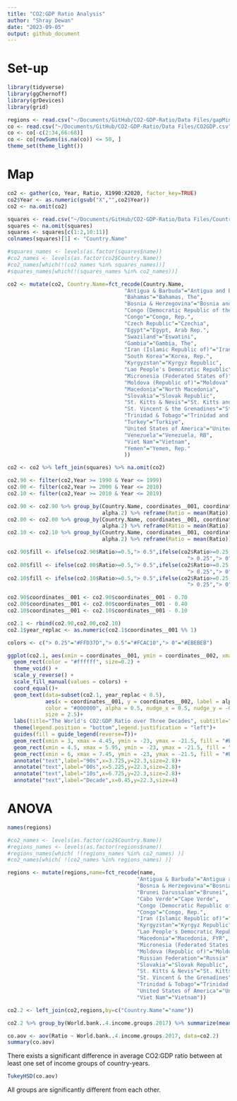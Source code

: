 ```yaml
---
title: "CO2:GDP Ratio Analysis"
author: "Shray Dewan"
date: "2023-09-05"
output: github_document
---
```

# Set-up
```r
library(tidyverse)
library(ggChernoff)
library(grDevices)
library(grid)

regions <- read.csv("~/Documents/GitHub/CO2-GDP-Ratio/Data Files/gapMinderGeo copy 2.csv")
co <- read.csv("~/Documents/GitHub/CO2-GDP-Ratio/Data Files/CO2GDP.csv")
co <- co[-c(2:34,66:68)]
co <- co[rowSums(is.na(co)) <= 50, ] 
theme_set(theme_light())
```

# Map

```r
co2 <- gather(co, Year, Ratio, X1990:X2020, factor_key=TRUE)
co2$Year <- as.numeric(gsub("X","",co2$Year))
co2 <- na.omit(co2)
```

```r
squares <- read.csv("~/Documents/GitHub/CO2-GDP-Ratio/Data Files/CountriesSquares.csv")
squares <- na.omit(squares)
squares <- squares[c(1:2,10:11)]
colnames(squares)[1] <- "Country.Name"

#squares_names <- levels(as.factor(squares$name))
#co2_names <- levels(as.factor(co2$Country.Name))
#co2_names[which(!(co2_names %in% squares_names))]
#squares_names[which(!(squares_names %in% co2_names))]

co2 <- mutate(co2, Country.Name=fct_recode(Country.Name,
                                     "Antigua & Barbuda"="Antigua and Barbuda",
                                     "Bahamas"="Bahamas, The",
                                     "Bosnia & Herzegovina"="Bosnia and Herzegovina",
                                     "Congo (Democratic Republic of the)"="Congo, Dem. Rep.",
                                     "Congo"="Congo, Rep.",
                                     "Czech Republic"="Czechia",
                                     "Egypt"="Egypt, Arab Rep.",
                                     "Swaziland"="Eswatini",
                                     "Gambia"="Gambia, The",
                                     "Iran (Islamic Republic of)"="Iran, Islamic Rep.",
                                     "South Korea"="Korea, Rep.",
                                     "Kyrgyzstan"="Kyrgyz Republic",
                                     "Lao People's Democratic Republic"="Lao PDR",
                                     "Micronesia (Federated States of)"="Micronesia, Fed. Sts.",
                                     "Moldova (Republic of)"="Moldova",
                                     "Macedonia"="North Macedonia",
                                     "Slovakia"="Slovak Republic",
                                     "St. Kitts & Nevis"="St. Kitts and Nevis",
                                     "St. Vincent & the Grenadines"="St. Vincent and the Grenadines",
                                     "Trinidad & Tobago"="Trinidad and Tobago",
                                     "Turkey"="Turkiye",
                                     "United States of America"="United States",
                                     "Venezuela"="Venezuela, RB",
                                     "Viet Nam"="Vietnam",
                                     "Yemen"="Yemen, Rep."
                                     ))

co2 <- co2 %>% left_join(squares) %>% na.omit(co2)
```

```r
co2.90 <- filter(co2,Year >= 1990 & Year <= 1999)     
co2.00 <- filter(co2,Year >= 2000 & Year <= 2010)    
co2.10 <- filter(co2,Year >= 2010 & Year <= 2019)

co2.90 <- co2.90 %>% group_by(Country.Name, coordinates__001, coordinates__002,
                              alpha.2) %>% reframe(Ratio = mean(Ratio))
co2.00 <- co2.00 %>% group_by(Country.Name, coordinates__001, coordinates__002,
                              alpha.2) %>% reframe(Ratio = mean(Ratio))
co2.10 <- co2.10 %>% group_by(Country.Name, coordinates__001, coordinates__002,
                              alpha.2) %>% reframe(Ratio = mean(Ratio))

co2.90$fill <- ifelse(co2.90$Ratio>=0.5,"> 0.5",ifelse(co2$Ratio>=0.25,
                                                         "> 0.25","> 0"))
co2.00$fill <- ifelse(co2.00$Ratio>=0.5,"> 0.5",ifelse(co2$Ratio>=0.25,
                                                         "> 0.25","> 0"))
co2.10$fill <- ifelse(co2.10$Ratio>=0.5,"> 0.5",ifelse(co2$Ratio>=0.25,
                                                         "> 0.25","> 0"))

co2.90$coordinates__001 <- co2.90$coordinates__001 - 0.70
co2.00$coordinates__001 <- co2.00$coordinates__001 - 0.40
co2.10$coordinates__001 <- co2.10$coordinates__001 - 0.10

co2.1 <- rbind(co2.90,co2.00,co2.10)
co2.1$year_replac <- as.numeric(co2.1$coordinates__001 %% 1)
```

```r
colors <- c("> 0.25"="#FFD37D","> 0.5"="#FCAC10","> 0"="#EBEBEB")

ggplot(co2.1, aes(xmin = coordinates__001, ymin = coordinates__002, xmax = coordinates__001 + 0.3, ymax = coordinates__002+0.9, fill=fill)) +
  geom_rect(color = "#ffffff", size=0.2) +
  theme_void() +
  scale_y_reverse() + 
  scale_fill_manual(values = colors) +
  coord_equal()+
  geom_text(data=subset(co2.1, year_replac < 0.5), 
            aes(x = coordinates__001, y = coordinates__002, label = alpha.2), 
            color = "#000000", alpha = 0.5, nudge_x = 0.5, nudge_y = -0.5, 
            size = 2.5)+
  labs(title="The World's CO2:GDP Ratio over Three Decades", subtitle="Ratio of CO2 emissions (kg per PPP $) to GDP", fill="Ratio")+
  theme(legend.position = "bottom",legend.justification = "left")+
  guides(fill = guide_legend(reverse=T))+
  geom_rect(xmin = 3, xmax = 4.45, ymin = -23, ymax = -21.5, fill = "#EBEBEB",size=0.2,color="white")+
  geom_rect(xmin = 4.5, xmax = 5.95, ymin = -23, ymax = -21.5, fill = "#EBEBEB",size=0.2,color="white")+
  geom_rect(xmin = 6, xmax = 7.45, ymin = -23, ymax = -21.5, fill = "#EBEBEB",size=0.2,color="white")+
  annotate("text",label="90s",x=3.725,y=22.3,size=2.8)+
  annotate("text",label="00s",x=5.225,y=22.3,size=2.8)+
  annotate("text",label="10s",x=6.725,y=22.3,size=2.8)+
  annotate("text",label="Decade",x=0.45,y=22.3,size=4)
```

# ANOVA

```r
names(regions)

#co2_names <- levels(as.factor(co2$Country.Name))
#regions_names <- levels(as.factor(regions$name))
#regions_names[which( !(regions_names %in% co2_names) )]
#co2_names[which( !(co2_names %in% regions_names) )]

regions <- mutate(regions,name=fct_recode(name,
                                         "Antigua & Barbuda"="Antigua and Barbuda",
                                         "Bosnia & Herzegovina"="Bosnia and Herzegovina",
                                         "Brunei Darussalam"="Brunei",
                                         "Cabo Verde"="Cape Verde",
                                         "Congo (Democratic Republic of the)"="Congo, Dem. Rep.",
                                         "Congo"="Congo, Rep.",
                                         "Iran (Islamic Republic of)"="Iran",
                                         "Kyrgyzstan"="Kyrgyz Republic",
                                         "Lao People's Democratic Republic"="Lao",
                                         "Macedonia"="Macedonia, FYR",
                                         "Micronesia (Federated States of)"="Micronesia, Fed. Sts.",
                                         "Moldova (Republic of)"="Moldova",
                                         "Russian Federation"="Russia",
                                         "Slovakia"="Slovak Republic",
                                         "St. Kitts & Nevis"="St. Kitts and Nevis",
                                         "St. Vincent & the Grenadines"="St. Vincent and the Grenadines",
                                         "Trinidad & Tobago"="Trinidad and Tobago",
                                         "United States of America"="United States",
                                         "Viet Nam"="Vietnam"))

co2.2 <- left_join(co2,regions,by=c("Country.Name"="name"))
```

```r
co2.2 %>% group_by(World.bank..4.income.groups.2017) %>% summarize(mean(Ratio))

co.aov <- aov(Ratio ~ World.bank..4.income.groups.2017, data=co2.2)
summary(co.aov)
```

There exists a significant difference in average CO2:GDP ratio between at least one set of income groups of country-years.

```r
TukeyHSD(co.aov) 
```

All groups are significantly different from each other. 







